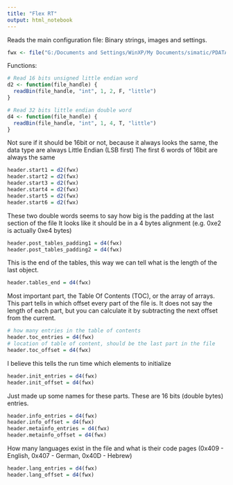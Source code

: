 ```yaml
---
title: "Flex RT"
output: html_notebook
---
```


Reads the main configuration file: Binary strings, images and settings.
```r
fwx <- file("G:/Documents and Settings/WinXP/My Documents/simatic/PDATA.FWX", "rb")
```

Functions:
```r
# Read 16 bits unsigned little endian word
d2 <- function(file_handle) {
  readBin(file_handle, "int", 1, 2, F, "little")
}

# Read 32 bits little endian double word
d4 <- function(file_handle) {
  readBin(file_handle, "int", 1, 4, T, "little")
}
```


Not sure if it should be 16bit or not, because it always looks the same, the data type are always Little Endian (LSB first)
The first 6 words of 16bit are always the same
```r
header.start1 = d2(fwx)
header.start2 = d2(fwx)
header.start3 = d2(fwx)
header.start4 = d2(fwx)
header.start5 = d2(fwx)
header.start6 = d2(fwx)
```

These two double words seems to say how big is the padding at the last section of the file
It looks like it should be in a 4 bytes alignment (e.g. 0xe2 is actually 0xe4 bytes)
```r
header.post_tables_padding1 = d4(fwx)
header.post_tables_padding2 = d4(fwx)
```

This is the end of the tables, this way we can tell what is the length of the last object.
```r
header.tables_end = d4(fwx)
```

Most important part, the Table Of Contents (TOC), or the array of arrays. This part tells in which offset every part of the file is. It does not say the length of each part, but you can calculate it by subtracting the next offset from the current.
```r
# how many entries in the table of contents
header.toc_entries = d4(fwx)
# location of table of content, should be the last part in the file
header.toc_offset = d4(fwx)
```

I believe this tells the run time which elements to initialize
```r
header.init_entries = d4(fwx)
header.init_offset = d4(fwx)
```

Just made up some names for these parts. These are 16 bits (double bytes) entries.
```r
header.info_entries = d4(fwx)
header.info_offset = d4(fwx)
header.metainfo_entries = d4(fwx)
header.metainfo_offset = d4(fwx)
```

How many languages exist in the file and what is their code pages (0x409 - English, 0x407 - German, 0x40D - Hebrew)
```r
header.lang_entries = d4(fwx)
header.lang_offset = d4(fwx)
```
